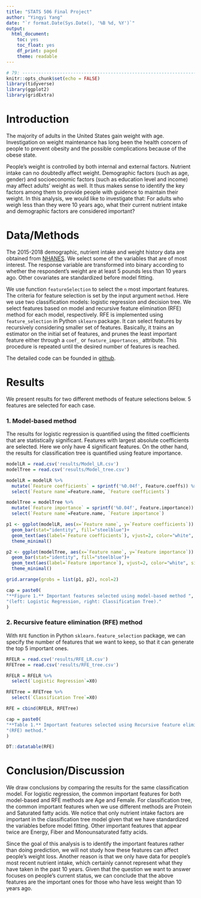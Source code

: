 ```yaml
---
title: "STATS 506 Final Project"
author: "Yingyi Yang"
date: "`r format.Date(Sys.Date(), '%B %d, %Y')`"
output: 
  html_document:
    toc: yes
    toc_float: yes
    df_print: paged
    theme: readable
---
```


```r
# 79: -------------------------------------------------------------------------
knitr::opts_chunk$set(echo = FALSE)
library(tidyverse)
library(ggplot2)
library(gridExtra)
```

# **Introduction**

The majority of adults in the United States gain weight with age. Investigation 
on weight maintenance has long been the health concern of people to prevent 
obesity and the possible complications because of the obese state. 

People's weight is controlled by both internal and external factors. Nutrient 
intake can no doubtedly affect weight. Demographic factors (such as age, gender) 
and socioeconomic factors  (such as education level and income) may affect adults' 
weight as well. It thus makes sense to identify the key factors among them to 
provide people with guidence to maintain their weight. In this analysis, we would 
like to investigate that: For adults who weigh less than they were 10 years ago, 
what their current nutrient intake and demographic factors are considered 
important? 


# **Data/Methods** 

The 2015-2018 demographic, nutrient intake and weight history data are obtained 
from [NHANES](https://wwwn.cdc.gov/Nchs/Nhanes/). We select some of the variables 
that are of most interest. The response variable are transformed into binary 
according to whether the respondent's weight are at least 5 pounds less than 
10 years ago. Other covariates are standardized before model fitting.

We use function `featureSelection` to select the `n` most important features. 
The criteria for feature selection is set by the input argument `method`. Here 
we use two classification models: logistic regression and decision tree. We 
select features based on model and recursive feature elimination (RFE) method 
for each model, respectively. RFE is implemented using `feature_selection` in 
Python `sklearn` package. It can select features by recursively 
considering smaller set of features. Basically, it trains an estimator on the initial 
set of features, and prunes the least important feature either through a `coef_` or 
`feature_importances_` attribute. This procedure is repeated until the desired 
number of features is reached.

The detailed code can be founded in [github](https://github.com/YingyiYang/Stats506Final).


# **Results** 

We present results for two different methods of feature selections below. 5 
features are selected for each case.

### 1. Model-based method 

The results for logistic regression is quantified using the fitted coefficients 
that are statistically significant. Features with largest absolute 
coefficients are selected. Here we only have 4 significant features. On the 
other hand, the results for classification tree is quantified using feature 
importance.

```r
modelLR = read.csv('results/Model_LR.csv')
modelTree = read.csv('results/Model_tree.csv')

modelLR = modelLR %>% 
  mutate(`Feature coefficients` = sprintf('%0.04f', Feature.coeffs)) %>%
  select(`Feature name`=Feature.name, `Feature coefficients`)

modelTree = modelTree %>% 
  mutate(`Feature importance` = sprintf('%0.04f', Feature.importance)) %>%
  select(`Feature name`=Feature.name, `Feature importance`)
```

```r
p1 <- ggplot(modelLR, aes(x=`Feature name`, y=`Feature coefficients`)) + 
  geom_bar(stat="identity", fill="steelblue")+
  geom_text(aes(label=`Feature coefficients`), vjust=2, color="white", size=5)+
  theme_minimal()

p2 <- ggplot(modelTree, aes(x=`Feature name`, y=`Feature importance`)) + 
  geom_bar(stat="identity", fill="steelblue")+
  geom_text(aes(label=`Feature importance`), vjust=2, color="white", size=5)+
  theme_minimal()

grid.arrange(grobs = list(p1, p2), ncol=2)

cap = paste0(
"**Figure 1.** Important features selected using model-based method ",
"(left: Logistic Regression, right: Classification Tree)."
)
```

### 2. Recursive feature elimination (RFE) method

With `RFE` function in Python `sklearn.feature_selection` package, we can specify 
the number of features that we want to keep, so that it can generate the top 5 
important ones. 

```r
RFELR = read.csv('results/RFE_LR.csv')
RFETree = read.csv('results/RFE_tree.csv')

RFELR = RFELR %>% 
  select(`Logistic Regression`=X0)

RFETree = RFETree %>% 
  select(`Classification Tree`=X0)
```


```r
RFE = cbind(RFELR, RFETree)

cap = paste0(
"**Table 1.** Important features selected using Recursive feature elimination ",
"(RFE) method."
)

DT::datatable(RFE)
```
# **Conclusion/Discussion** 

We draw conclusions by comparing the results for the same classification model. 
For logistic regression, the common important features for both model-based and 
RFE methods are Age and Female. For classification tree, the common important 
features when we use different methods are Protein and Saturated fatty acids. 
We notice that only nutrient intake factors are important in the classification 
tree model given that we have standardized the variables before model fitting. 
Other important features that appear twice are Energy, Fiber and Monounsaturated 
fatty acids. 

Since the goal of this analysis is to identify the important features rather 
than doing prediction, we will not study how these features can affect people's 
weight loss. Another reason is that we only have data for people's most recent 
nutrient intake, which certainly cannot represent what they have taken in the 
past 10 years. Given that the question we want to answer focuses on people's 
current status, we can conclude that the above features are the important ones 
for those who have less weight than 10 years ago.


